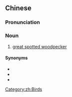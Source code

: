 ==Chinese==
{{zh-forms|s=赤䴕}}

===Pronunciation===
{{zh-pron
|m=chìliè
|cat=n
}}

===Noun===
{{zh-noun}}

# [[great spotted woodpecker]]

====Synonyms====
* {{zh-l|大斑啄木鳥}}
* {{zh-l|花啄木}}
* {{zh-l|啄木冠|tr=zhuómùguān}}

[[Category:zh:Birds]]